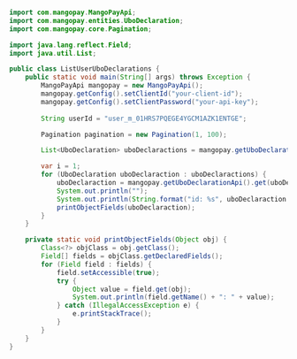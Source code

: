   
```java Java  

import com.mangopay.MangoPayApi;
import com.mangopay.entities.UboDeclaration;
import com.mangopay.core.Pagination;

import java.lang.reflect.Field;
import java.util.List;

public class ListUserUboDeclarations {
    public static void main(String[] args) throws Exception {
        MangoPayApi mangopay = new MangoPayApi();
        mangopay.getConfig().setClientId("your-client-id");
        mangopay.getConfig().setClientPassword("your-api-key");
        
        String userId = "user_m_01HRS7PQEGE4YGCM1AZK1ENTGE";

        Pagination pagination = new Pagination(1, 100);

        List<UboDeclaration> uboDeclaractions = mangopay.getUboDeclarationApi().getAll(userId, pagination, null);

        var i = 1;
        for (UboDeclaration uboDeclaraction : uboDeclaractions) {
            uboDeclaraction = mangopay.getUboDeclarationApi().get(uboDeclaraction.getId());
            System.out.println("");
            System.out.println(String.format("id: %s", uboDeclaraction.getId()));
            printObjectFields(uboDeclaraction);
        }
    }

    private static void printObjectFields(Object obj) {
        Class<?> objClass = obj.getClass();
        Field[] fields = objClass.getDeclaredFields();
        for (Field field : fields) {
            field.setAccessible(true);
            try {
                Object value = field.get(obj);
                System.out.println(field.getName() + ": " + value);
            } catch (IllegalAccessException e) {
                e.printStackTrace();
            }
        }
    }
}  
```